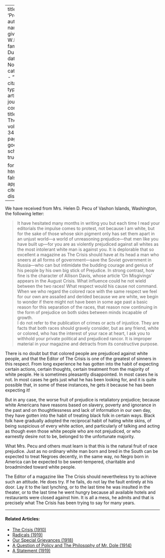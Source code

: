 
---
title: 'Prejudice'
author:
  - name:
      given: W.E.B.
      family: Du Bois
date: Nov. 1927
categories: 
  - ""
citation: 
  type: article-journal
  container-title: The Crisis
  volume: 34
  issue: 9
  page: 311
google-scholar: true

format:
  html:
    toc: false
    appendix-cite-as: display
---


We have received from Mrs. Helen D. Pecu of Vashon Islands, Washington, the following letter:

> It have hesitated many months in writing you but each time I read your editorials the impulse comes to protest, not because I am white, but for the sake of those whose skin pigment only has set them apart in an unjust world---a world of unreasoning prejudice---that men like you have built up---for you are as violently prejudiced against all whites as the most intolerant white man is against you. It is deplorable that so excellent a magazine as <span class = "small-caps">The Crisis</span>  should have at its head a man who sneers at all forms of government---save the Soviet government in Russia---who can but intimidate the budding courage and genius of his people by his own big stick of Prejudice. In strong contrast, how fine is the character of Allison Davis, whose article 'On Misgivings' appears in the August Crisis. What influence could he not wield between the two races! What respect would his cause not command. When we who regard the colored race with the same respect we feel for our own are assailed and derided because we are white, we begin to wonder if there might not have been in some age past a basic reason for this separation of the races, that reason now continuing in the form of prejudice on both sides between minds incapable of growth.    
> I do not refer to the publication of crimes or acts of injustice. They are facts that both races should gravely consider, but as any friend, white or colored, who has the interest of your race at heart, I ask you to withhold your private political and prejudiced rancor. It is improper material in your magazine and detracts from its constructive purpose.

There is no doubt but that colored people are prejudiced against white people, and that the Editor of <span class = "small-caps">The Crisis</span> is one of the greatest of sinners in this respect. From long experience he has gotten into the habit of expecting certain actions, certain thoughts, certain treatment from the majority of white people. He is sometimes pleasantly disappointed. In most cases he is not. In most cases he gets just what he has been looking for, and it is quite possible that, in some of these instances, he gets it because he has been expecting it!

But in any case, the worse fruit of prejudice is retaliatory prejudice; because white Americans have reasons based on slavery, poverty and ignorance in the past and on thoughtlessness and lack of information in our own day, they have gotten into the habit of treating black folk in certain ways. Black folk have gradually adopted the reciprocal habit of hating white skins, of being suspicious of every white action, and particularly of talking and acting as though even those white people who are not prejudiced, or who earnestly desire not to be, belonged to the unfortunate majority.

What Mrs. Pecu and others must learn is that this is the natural fruit of race prejudice. Just as no ordinary white man born and bred in the South can be expected to treat Negroes decently, in the same way, no Negro born in America can be expected to be sweet-tempered, charitable and broadminded toward white people.

The Editor of a magazine like <span class = "small-caps">The Crisis</span> should nevertheless try to achieve such an attitude. He does try. If he fails, do not lay the fault entirely at his door. Lay it to the last lynching, or to the last time he was insulted in the theater, or to the last time he went hungry because all available hotels and restaurants were closed against him. It is all a mess, he admits and that is precisely what <span class = "small-caps">The Crisis</span> has been trying to say for many years.

<!-- Similar articles start here -->
<div  class="clear-wrap"></div>
<hr>
#### Related Articles:

* [The Crisis (1910)](/Volumes/01/01/TheCrisis.html)
* [Radicals (1919)](/Volumes/19/02/radicals.html)
* [Our Special Grievances (1918)](/Volumes/16/05/our_special_greivances.html)
* [A Question of Policy and The Philosophy of Mr. Dole (1914)](/Volumes/08/01/question_of_policy.html)
* [A Statement (1919)](/Volumes/19/01/statement.html)

<!-- Similar articles end here -->